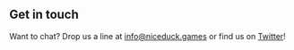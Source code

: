 ## Get in touch

Want to chat? Drop us a line at [info@niceduck.games]() or find us on [Twitter](https://www.twitter.com/niceduckgames)!
